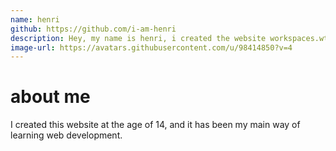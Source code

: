 ```yaml
---
name: henri
github: https://github.com/i-am-henri
description: Hey, my name is henri, i created the website workspaces.wtf
image-url: https://avatars.githubusercontent.com/u/98414850?v=4
---
```

# about me
I created this website at the age of 14, and it has been my main way of learning web development.